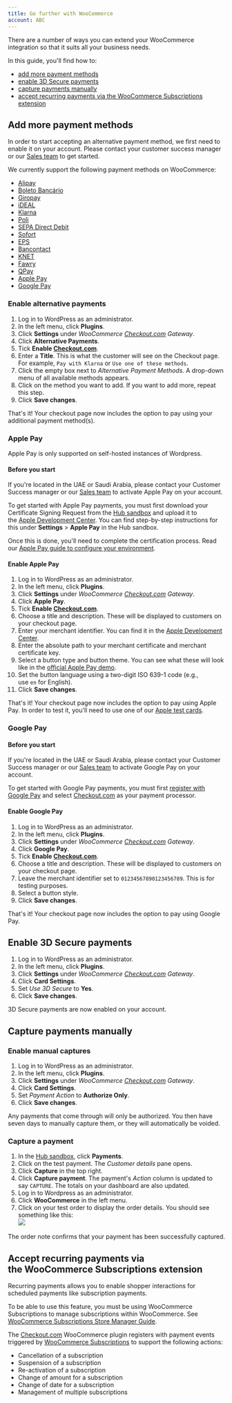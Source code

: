 ```yaml
---
title: Go further with WooCommerce
account: ABC
---
```



There are a number of ways you can extend your WooCommerce integration so that it suits all your business needs.

In this guide, you'll find how to:

*   [add more payment methods](#GofurtherwithWooCommerce-paymentmethods)
*   [enable 3D Secure payments](#GofurtherwithWooCommerce-3dsecure)
*   [capture payments manually](#GofurtherwithWooCommerce-capturepaymentsmanually)
*   [accept recurring payments via the WooCommerce Subscriptions extension](#GofurtherwithWooCommerce-recurring-payments)
    

Add more payment methods 
-------------------------

In order to start accepting an alternative payment method, we first need to enable it on your account. Please contact your customer success manager or our [Sales team](https://checkout.com/contact-sales) to get started.

We currently support the following payment methods on WooCommerce:

*   [Alipay](/display/DOCS/Alipay)
*   [Boleto Bancário](/pages/viewpage.action?pageId=2785387)
*   [Giropay](/display/DOCS/Giropay)
*   [iDEAL](/display/DRAFT/iDEAL)
*   [Klarna](/display/DOCS/Klarna)
*   [Poli](/display/DOCS/Poli)
*   [SEPA Direct Debit](/display/DOCS/SEPA+Direct+Debit)
*   [Sofort](/display/DRAFT/Sofort)
*   [EPS](/display/DOCS/EPS)
*   [Bancontact](/display/DOCS/Bancontact)
*   [KNET](/display/DOCS/KNET)
*   [Fawry](/display/DOCS/Fawry)
*   [QPay](/display/DOCS/QPay)
*   [Apple Pay](/display/DOCS/Apple+Pay)
*   [Google Pay](/display/x/Google+Pay)

### Enable alternative payments

1.  Log in to WordPress as an administrator.
2.  In the left menu, click **Plugins**.
3.  Click **Settings** under _WooCommerce [Checkout.com](http://Checkout.com) Gateway_.
4.  Click **Alternative Payments**.
5.  Tick **Enable [Checkout.com](http://Checkout.com)**.
6.  Enter a **Title**. This is what the customer will see on the Checkout page. For example, `Pay with Klarna` or `Use one of these methods`.
7.  Click the empty box next to _Alternative Payment Methods_. A drop-down menu of all available methods appears.
8.  Click on the method you want to add. If you want to add more, repeat this step.
9.  Click **Save changes**.

That's it! Your checkout page now includes the option to pay using your additional payment method(s).

### Apple Pay

Apple Pay is only supported on self-hosted instances of Wordpress.

#### Before you start

If you're located in the UAE or Saudi Arabia, please contact your Customer Success manager or our [Sales team](https://www.checkout.com/contact-sales) to activate Apple Pay on your account.

To get started with Apple Pay payments, you must first download your Certificate Signing Request from the [Hub sandbox](https://sandbox.checkout.com/) and upload it to the [Apple Development Center](https://developer.apple.com/account/). You can find step-by-step instructions for this under **Settings** > **Apple Pay** in the Hub sandbox.

Once this is done, you'll need to complete the certification process. Read our [Apple Pay guide to configure your environment](/display/DOCS/Apple+Pay).

#### Enable Apple Pay

1.  Log in to WordPress as an administrator.
2.  In the left menu, click **Plugins**.
3.  Click **Settings** under _WooCommerce [Checkout.com](http://Checkout.com) Gateway_.
4.  Click **Apple Pay**.
5.  Tick **Enable [Checkout.com](http://Checkout.com)**.
6.  Choose a title and description. These will be displayed to customers on your checkout page.
7.  Enter your merchant identifier. You can find it in the [Apple Development Center](https://developer.apple.com/account/).
8.  Enter the absolute path to your merchant certificate and merchant certificate key.
9.  Select a button type and button theme. You can see what these will look like in the [official Apple Pay demo](https://applepaydemo.apple.com/).
10.  Set the button language using a two-digit ISO 639-1 code (e.g., use `en` for English).
11.  Click **Save changes**.

That's it! Your checkout page now includes the option to pay using Apple Pay. In order to test it, you'll need to use one of our [Apple test cards](/display/DOCS/Apple+Pay).

### Google Pay

#### Before you start

If you're located in the UAE or Saudi Arabia, please contact your Customer Success manager or our [Sales team](https://www.checkout.com/contact-sales) to activate Google Pay on your account.

To get started with Google Pay payments, you must first [register with Google Pay](https://services.google.com/fb/forms/googlepayAPIenable/) and select [Checkout.com](http://Checkout.com) as your payment processor.

#### Enable Google Pay

1.  Log in to WordPress as an administrator.
2.  In the left menu, click **Plugins**.
3.  Click **Settings** under _WooCommerce [Checkout.com](http://Checkout.com) Gateway_.
4.  Click **Google Pay**.
5.  Tick **Enable [Checkout.com](http://Checkout.com)**.
6.  Choose a title and description. These will be displayed to customers on your checkout page.
7.  Leave the merchant identifier set to `01234567890123456789`. This is for testing purposes.
8.  Select a button style.
9.  Click **Save changes**.

That's it! Your checkout page now includes the option to pay using Google Pay.

Enable 3D Secure payments 
--------------------------

1.  Log in to WordPress as an administrator.
2.  In the left menu, click **Plugins**.
3.  Click **Settings** under _WooCommerce [Checkout.com](http://Checkout.com) Gateway_.
4.  Click **Card Settings**.
5.  Set _Use 3D Secure_ to **Yes**.
6.  Click **Save changes**.

3D Secure payments are now enabled on your account.

Capture payments manually 
--------------------------

### Enable manual captures

1.  Log in to WordPress as an administrator.
2.  In the left menu, click **Plugins**.
3.  Click **Settings** under _WooCommerce [Checkout.com](http://Checkout.com) Gateway_.
4.  Click **Card Settings**.
5.  Set _Payment Action_ to **Authorize Only**.
6.  Click **Save changes**.

  

Any payments that come through will only be authorized. You then have seven days to manually capture them, or they will automatically be voided.

### Capture a payment

1.  In the [Hub sandbox](https://sandbox.checkout.com/), click **Payments**.
2.  Click on the test payment. The _Customer details_ pane opens.
3.  Click **Capture** in the top right.
4.  Click **Capture payment**. The payment's _Action_ column is updated to say `CAPTURE`. The totals on your dashboard are also updated.
5.  Log in to Wordpress as an administrator.
6.  Click **WooCommerce** in the left menu.
7.  Click on your test order to display the order details. You should see something like this:  
    ![](/download/attachments/5931109/woocommerce_order_details.png?version=1&modificationDate=1587478172619&api=v2)
    

The order note confirms that your payment has been successfully captured.

Accept recurring payments via the WooCommerce Subscriptions extension
---------------------------------------------------------------------

Recurring payments allows you to enable shopper interactions for scheduled payments like subscription payments.

To be able to use this feature, you must be using WooCommerce Subscriptions to manage subscriptions within WooCommerce. See [WooCommerce Subscriptions Store Manager Guide](https://docs.woocommerce.com/document/subscriptions/store-manager-guide/#section-1).

The [Checkout.com](http://Checkout.com) WooCommerce plugin registers with payment events triggered by [WooCommerce Subscriptions](https://woocommerce.com/products/woocommerce-subscriptions/?quid=5e8af87e904d140455ce35c27943f7ce) to support the following actions: 

*   Cancellation of a subscription
*   Suspension of a subscription
*   Re-activation of a subscription
*   Change of amount for a subscription
*   Change of date for a subscription
*   Management of multiple subscriptions

  
